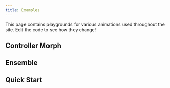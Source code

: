 ```yaml
---
title: Examples
---
```


This page contains playgrounds for various animations used throughout the site. Edit the code to see how they change!

## Controller Morph


<ControllerMorph />

## Ensemble


<Ensemble />

## Quick Start


<QuickStart />

